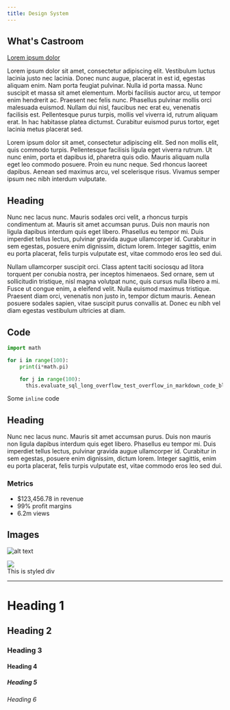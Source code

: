 ```yaml
---
title: Design System
--- 
```



## What's Castroom
[Lorem ipsum dolor](https://www.google.com)

Lorem ipsum dolor sit amet, consectetur adipiscing elit. Vestibulum luctus lacinia justo nec lacinia. Donec nunc augue, placerat in est id, egestas aliquam enim. Nam porta feugiat pulvinar. Nulla id porta massa. Nunc suscipit et massa sit amet elementum. Morbi facilisis auctor arcu, ut tempor enim hendrerit ac. Praesent nec felis nunc. Phasellus pulvinar mollis orci malesuada euismod. Nullam dui nisl, faucibus nec erat eu, venenatis facilisis est. Pellentesque purus turpis, mollis vel viverra id, rutrum aliquam erat. In hac habitasse platea dictumst. Curabitur euismod purus tortor, eget lacinia metus placerat sed.

Lorem ipsum dolor sit amet, consectetur adipiscing elit. Sed non mollis elit, quis commodo turpis. Pellentesque facilisis ligula eget viverra rutrum. Ut nunc enim, porta et dapibus id, pharetra quis odio. Mauris aliquam nulla eget leo commodo posuere. Proin eu nunc neque. Sed rhoncus laoreet dapibus. Aenean sed maximus arcu, vel scelerisque risus. Vivamus semper ipsum nec nibh interdum vulputate.

## Heading
Nunc nec lacus nunc. Mauris sodales orci velit, a rhoncus turpis condimentum at. Mauris sit amet accumsan purus. Duis non mauris non ligula dapibus interdum quis eget libero. Phasellus eu tempor mi. Duis imperdiet tellus lectus, pulvinar gravida augue ullamcorper id. Curabitur in sem egestas, posuere enim dignissim, dictum lorem. Integer sagittis, enim eu porta placerat, felis turpis vulputate est, vitae commodo eros leo sed dui.

Nullam ullamcorper suscipit orci. Class aptent taciti sociosqu ad litora torquent per conubia nostra, per inceptos himenaeos. Sed ornare, sem ut sollicitudin tristique, nisl magna volutpat nunc, quis cursus nulla libero a mi. Fusce ut congue enim, a eleifend velit. Nulla euismod maximus tristique. Praesent diam orci, venenatis non justo in, tempor dictum mauris. Aenean posuere sodales sapien, vitae suscipit purus convallis at. Donec eu nibh vel diam egestas vestibulum ultricies at diam.

## Code

```python
import math

for i in range(100):
    print(i*math.pi)

    for j in range(100):
      this.evaluate_sql_long_overflow_test_overflow_in_markdown_code_block_to_see_what_happens(100, 200, 300)
```

Some `inline` code

## Heading 
Nunc nec lacus nunc. Mauris sit amet accumsan purus. Duis non mauris non ligula dapibus interdum quis eget libero. Phasellus eu tempor mi. Duis imperdiet tellus lectus, pulvinar gravida augue ullamcorper id. Curabitur in sem egestas, posuere enim dignissim, dictum lorem. Integer sagittis, enim eu porta placerat, felis turpis vulputate est, vitae commodo eros leo sed dui.


### Metrics
- $123,456.78 in revenue
- 99% profit margins
- 6.2m views

## Images
![alt text](https://picsum.photos/1000/500 "Logo Title Text 1")

<img src="https://picsum.photos/seed/1/700/500"/>


<div style={{ padding: '20px', backgroundColor: 'tomato' }}>
  This is styled div
</div>

---

# Heading 1
## Heading 2 
### Heading 3 
#### Heading 4 
##### Heading 5 
###### Heading 6 
